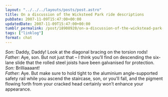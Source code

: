 ```yaml
---
layout: "../../../layouts/posts/post.astro"
title: On a discussion of the Wicksteed Park ride descriptions
pubDate: 2007-11-09T15:47:00+00:00
updatedDate: 2007-11-09T15:47:00+00:00
tumblr_permalink: /post/18908920/on-a-discussion-of-the-wickstead-park-ride
tags: ["linklog"]
format: chat
---
```


<i>Son:</i> Daddy, Daddy! Look at the diagonal bracing on the torsion rods!
<br />
<i>Father:</i> Aye, son. But not just that &#8211; I think you&#8217;ll find on
descending the six-lane slide that the rolled steel joists have been galvanised
for protection.
<br />
<i>Son:</i> Brilliaaaant!
<br />
<i>Father:</i> Aye. But make sure to hold tight to the aluminium angle-supported
safety rail while you ascend the staircase, son, or you&#8217;ll fall, and the
pigment flowing forth from your cracked head certainly won&#8217;t enhance your
appearance.
<br />
